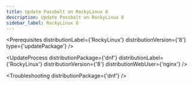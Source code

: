 ```yaml
---
title: Update Passbolt on RockyLinux 8
description: Update Passbolt on RockyLinux 8
sidebar_label: RockyLinux 8
---
```



<Prerequisites
  distributionLabel={'RockyLinux'}
  distributionVersion={'8'}
  type={'updatePackage'}
/>

<UpdateProcess 
  distributionPackage={'dnf'}
  distributionLabel={'RockyLinux'}
  distributionVersion={'8'} 
  distributionWebUser={'nginx'}
/>

<Troubleshooting distributionPackage={'dnf'} />

<InCaseOfIssues />